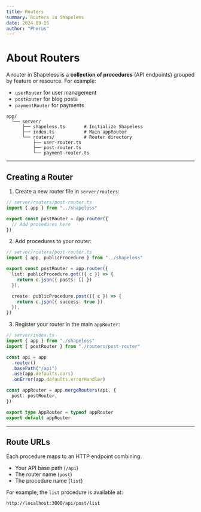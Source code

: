 ```yaml
---
title: Routers
summary: Routers in Shapeless
date: 2024-09-25
author: "Pherus"
---
```


# About Routers

A router in Shapeless is a **collection of procedures** (API endpoints) grouped by feature or resource. For example:

- `userRouter` for user management
- `postRouter` for blog posts
- `paymentRouter` for payments

```plaintext
app/
  └── server/
      ├── shapeless.ts       # Initialize Shapeless
      ├── index.ts           # Main appRouter
      └── routers/           # Router directory
          ├── user-router.ts
          ├── post-router.ts
          └── payment-router.ts
```

---

## Creating a Router

1. Create a new router file in `server/routers`:

```ts
// server/routers/post-router.ts
import { app } from "../shapeless"

export const postRouter = app.router({
  // Add procedures here
})
```

2. Add procedures to your router:

```ts
// server/routers/post-router.ts
import { app, publicProcedure } from "../shapeless"

export const postRouter = app.router({
  list: publicProcedure.get(({ c }) => {
    return c.json({ posts: [] })
  }),

  create: publicProcedure.post(({ c }) => {
    return c.json({ success: true })
  }),
})
```

3. Register your router in the main `appRouter`:

```ts
// server/index.ts
import { app } from "./shapeless"
import { postRouter } from "./routers/post-router"

const api = app
  .router()
  .basePath("/api")
  .use(app.defaults.cors)
  .onError(app.defaults.errorHandler)

const appRouter = app.mergeRouters(api, {
  post: postRouter,
})

export type AppRouter = typeof appRouter
export default appRouter
```

---

## Route URLs

Each procedure maps to an HTTP endpoint combining:

- Your API base path (`/api`)
- The router name (`post`)
- The procedure name (`list`)

For example, the `list` procedure is available at:

```
http://localhost:3000/api/post/list
```
